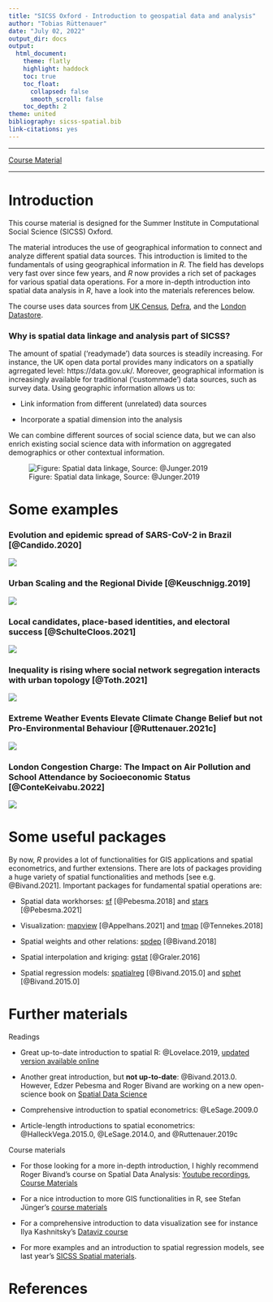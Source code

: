 ```yaml
---
title: "SICSS Oxford - Introduction to geospatial data and analysis"
author: "Tobias Rüttenauer"
date: "July 02, 2022"
output_dir: docs
output: 
  html_document:
    theme: flatly
    highlight: haddock
    toc: true
    toc_float:
      collapsed: false
      smooth_scroll: false
    toc_depth: 2
theme: united
bibliography: sicss-spatial.bib
link-citations: yes
---
```


---

[Course Material](https://github.com/ruettenauer/SICSS-Spatial2022)

---

# Introduction

This course material is designed for the Summer Institute in Computational Social Science (SICSS) Oxford. 

The material introduces the use of geographical information to connect and analyze different spatial data sources. This introduction is limited to the fundamentals of using geographical information in _R_. The field has develops very fast over since few years, and _R_ now provides a rich set of packages for various spatial data operations. For a more in-depth introduction into spatial data analysis in _R_, have a look into the materials references below. 

The course uses data sources from [UK Census](https://www.nomisweb.co.uk/sources/census_2011), [Defra](https://uk-air.defra.gov.uk/data/pcm-data), and the [London Datastore](https://data.london.gov.uk/dataset).

### Why is spatial data linkage and analysis part of SICSS? 

The amount of spatial ('readymade') data sources is steadily increasing. For instance, the UK open data portal provides many indicators on a spatially agrregated level: https://data.gov.uk/. Moreover, geographical information is increasingly available for traditional ('custommade') data sources, such as survey data. Using geographic information allows us to:

* Link information from different (unrelated) data sources

* Incorporate a spatial dimension into the analysis

We can combine different sources of social science data, but we can also enrich existing social science data with information on aggregated demographics or other contextual information.

![Figure: Spatial data linkage, Source: @Junger.2019](fig/fig1_Juenger.jpg)

# Some examples

### Evolution and epidemic spread of SARS-CoV-2 in Brazil [@Candido.2020]

![](fig/Pereira.jpg)

### Urban Scaling and the Regional Divide [@Keuschnigg.2019]

![](fig/Keuschnigg.jpg)

### Local candidates, place-based identities, and electoral success [@SchulteCloos.2021]

![](fig/Schulte-cloos.jpg)

### Inequality is rising where social network segregation interacts with urban topology [@Toth.2021]

![](fig/Toth.jpg)

### Extreme Weather Events Elevate Climate Change Belief but not Pro-Environmental Behaviour [@Ruttenauer.2021c]

![](fig/Ruettenauer.jpg)

### London Congestion Charge: The Impact on Air Pollution and School Attendance by Socioeconomic Status [@ConteKeivabu.2022]

![](fig/Figure1_2.png)

# Some useful packages

By now, _R_ provides a lot of functionalities for GIS applications and spatial econometrics, and further extensions. There are lots of packages providing a huge variety of spatial functionalities and methods [see e.g. @Bivand.2021]. Important packages for fundamental spatial operations are:

* Spatial data workhorses: [sf](https://cran.r-project.org/web/packages/sf/index.html) [@Pebesma.2018] and [stars](https://cran.r-project.org/web/packages/stars/index.html) [@Pebesma.2021]

* Visualization: [mapview](https://cran.r-project.org/web/packages/mapview/index.html) [@Appelhans.2021] and [tmap](https://cran.r-project.org/web/packages/tmap/index.html) [@Tennekes.2018]

* Spatial weights and other relations: [spdep](https://cran.r-project.org/web/packages/stars/index.html) [@Bivand.2018]

* Spatial interpolation and kriging: [gstat](https://cran.r-project.org/web/packages/gstat/index.html) [@Graler.2016]

* Spatial regression models: [spatialreg](https://cran.r-project.org/web/packages/spatialreg/index.html) [@Bivand.2015.0] and [sphet](https://cran.r-project.org/web/packages/sphet/index.html) [@Bivand.2015.0]

# Further materials

Readings

* Great up-to-date introduction to spatial R: @Lovelace.2019, [updated version available online](https://geocompr.robinlovelace.net/)

* Another great introduction, but __not up-to-date__: @Bivand.2013.0. However, Edzer Pebesma and Roger Bivand are working on a new open-science book on [Spatial Data Science](https://www.r-spatial.org/book)

* Comprehensive introduction to spatial econometrics: @LeSage.2009.0

* Article-length introductions to spatial econometrics: @HalleckVega.2015.0, @LeSage.2014.0, and @Ruttenauer.2019c

Course materials

* For those looking for a more in-depth introduction, I highly recommend Roger Bivand's course on Spatial Data Analysis: [Youtube recordings](https://www.youtube.com/watch?v=KkIbg50Pa0I&list=PLXUoTpMa_9s10NVk4dBQljNOaOXAOhcE0), [Course Materials](https://rsbivand.github.io/ECS530_h19/)

* For a nice introduction to more GIS functionalities in R, see Stefan Jünger's [course materials](https://github.com/StefanJuenger/gesis-workshop-geospatial-techniques-R)

* For a comprehensive introduction to data visualization see for instance Ilya Kashnitsky's [Dataviz course](https://github.com/ikashnitsky/dataviz-mpidr)

* For more examples and an introduction to spatial regression models, see last year's [SICSS Spatial materials](https://ruettenauer.github.io/SICSS-Spatial/index.html). 

# References
